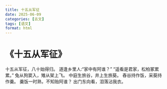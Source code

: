 ```yaml
---
title: 十五从军征
date: 2025-06-09
categories: [古文]
tags: [语文]
format: html
---
```

# 《十五从军征》
十五从军征，八十始得归。
道逢乡里人:“家中有阿谁？”
“遥看是君家，松柏冢累累。”
兔从狗窦入，雉从架上飞。
中庭生旅谷，井上生旅葵。
舂谷持作饭，采葵持作羹。
羹饭一时熟，不知贻阿谁？
出门东向看，泪落沾我衣。